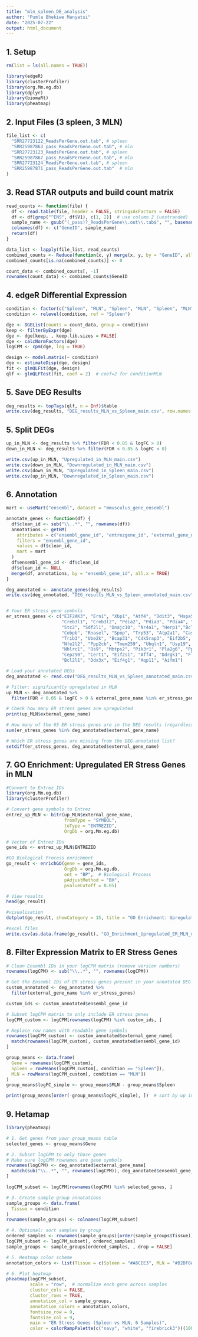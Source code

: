```yaml
---
title: "mln_spleen_DE_analysis"
author: "Pumla Bhekiwe Manyatsi"
date: "2025-07-22"
output: html_document
---
```


## 1. Setup

```r
rm(list = ls(all.names = TRUE))

library(edgeR)
library(clusterProfiler)
library(org.Mm.eg.db)
library(dplyr)
library(biomaRt)
library(pheatmap)
```

## 2. Input Files (3 spleen, 3 MLN)

```r
file_list <- c(
  "SRR27723122_ReadsPerGene.out.tab", # spleen
  "SRR25987863_pass_ReadsPerGene.out.tab", # mln
  "SRR27723123_ReadsPerGene.out.tab", # spleen
  "SRR25987867_pass_ReadsPerGene.out.tab", # mln
  "SRR27723124_ReadsPerGene.out.tab", # spleen
  "SRR25987871_pass_ReadsPerGene.out.tab"  # mln
)
```

## 3. Read STAR outputs and build count matrix

```r
read_counts <- function(file) {
  df <- read.table(file, header = FALSE, stringsAsFactors = FALSE)
  df <- df[grep("^ENS", df$V1), c(1, 2)]  # use column 2 (unstranded)
  sample_name <- gsub("(_pass)?_ReadsPerGene\\.out\\.tab$", "", basename(file))
  colnames(df) <- c("GeneID", sample_name)
  return(df)
}

data_list <- lapply(file_list, read_counts)
combined_counts <- Reduce(function(x, y) merge(x, y, by = "GeneID", all = TRUE), data_list)
combined_counts[is.na(combined_counts)] <- 0

count_data <- combined_counts[, -1]
rownames(count_data) <- combined_counts$GeneID
```

## 4. edgeR Differential Expression

```r
condition <- factor(c("Spleen", "MLN", "Spleen", "MLN", "Spleen", "MLN"))
condition <- relevel(condition, ref = "Spleen")

dge <- DGEList(counts = count_data, group = condition)
keep <- filterByExpr(dge)
dge <- dge[keep, , keep.lib.sizes = FALSE]
dge <- calcNormFactors(dge)
logCPM <- cpm(dge, log = TRUE)

design <- model.matrix(~ condition)
dge <- estimateDisp(dge, design)
fit <- glmQLFit(dge, design)
qlf <- glmQLFTest(fit, coef = 2)  # coef=2 for conditionMLN
```

## 5. Save DEG Results

```r
deg_results <- topTags(qlf, n = Inf)$table
write.csv(deg_results, "DEG_results_MLN_vs_Spleen_main.csv", row.names = TRUE)
```

## 5. Split DEGs

```r
up_in_MLN <- deg_results %>% filter(FDR < 0.05 & logFC > 0)
down_in_MLN <- deg_results %>% filter(FDR < 0.05 & logFC < 0)

write.csv(up_in_MLN, "Upregulated_in_MLN_main.csv")
write.csv(down_in_MLN, "Downregulated_in_MLN_main.csv")
write.csv(down_in_MLN, "Upregulated_in_Spleen_main.csv")
write.csv(up_in_MLN, "Downregulated_in_Spleen_main.csv")
```

## 6. Annotation

```r
mart <- useMart("ensembl", dataset = "mmusculus_gene_ensembl")

annotate_genes <- function(df) {
  df$clean_id <- sub("\\..*", "", rownames(df))
  annotations <- getBM(
    attributes = c("ensembl_gene_id", "entrezgene_id", "external_gene_name"),
    filters = "ensembl_gene_id",
    values = df$clean_id,
    mart = mart
  )
  df$ensembl_gene_id <- df$clean_id
  df$clean_id <- NULL
  merge(df, annotations, by = "ensembl_gene_id", all.x = TRUE)
}

deg_annotated <- annotate_genes(deg_results)
write.csv(deg_annotated, "DEG_results_MLN_vs_Spleen_annotated_main.csv", row.names = FALSE)


# Your ER stress gene symbols
er_stress_genes <- c("EIF2AK3", "Ern1", "Xbp1", "Atf4", "Ddit3", "Hspa5", "Herpud1", "Serp1",
                     "Creb3l1", "Creb3l2", "Pdia2", "Pdia3", "Pdia4", "Pdia6", "P4hb","Wfs1", 
                     "Stc2", "Sdf2l1", "Dnajc10", "Nr4a1", "Herp1","Bcl2", "Bak1", "Brsk2", 
                     "Cebpb", "Rnasel", "Spop", "Trp53", "Atp2a1", "Casp3", "Casp9", "Itpr1", 
                     "Trib3", "Ube2k", "Bcap31", "Cdk5rap3", "Eif2b5", "Qrich1", "Gorasp2", 
                     "Nfe2l2", "Ppp2cb", "Tmem259", "Ubqln1", "Usp19", "Bbs10", "Crebrf",
                     "Nhlrc1", "Os9", "Mbtps2", "Pik3r1", "Pla2g6", "Ppp1r15a", "Scamp5", 
                     "Cep290", "Cert1", "Eif2s1", "Aff4", "Ddrgk1", "Flot1", "Bax", 
                     "Bcl2l1", "Ddx3x", "Eif4g1", "Aqp11", "Aifm1")

# Load your annotated DEGs
deg_annotated <- read.csv("DEG_results_MLN_vs_Spleen_annotated_main.csv")  # or the correct annotated file

# Filter: significantly upregulated in MLN
up_MLN <- deg_annotated %>%
  filter(FDR < 0.05 & logFC > 0 & external_gene_name %in% er_stress_genes)

# Check how many ER stress genes are upregulated
print(up_MLN$external_gene_name)

# How many of the 65 ER stress genes are in the DEG results (regardless of significance)?
sum(er_stress_genes %in% deg_annotated$external_gene_name)

# Which ER stress genes are missing from the DEG-annotated list?
setdiff(er_stress_genes, deg_annotated$external_gene_name)
```

## 7. GO Enrichment: Upregulated ER Stress Genes in MLN

```r
#Convert to Entrez IDs
library(org.Mm.eg.db)
library(clusterProfiler)

# Convert gene symbols to Entrez
entrez_up_MLN <- bitr(up_MLN$external_gene_name,
                      fromType = "SYMBOL",
                      toType = "ENTREZID",
                      OrgDb = org.Mm.eg.db)

# Vector of Entrez IDs
gene_ids <- entrez_up_MLN$ENTREZID

#GO Biological Process enrichment
go_result <- enrichGO(gene = gene_ids,
                      OrgDb = org.Mm.eg.db,
                      ont = "BP",  # Biological Process
                      pAdjustMethod = "BH",
                      pvalueCutoff = 0.05)

# View results
head(go_result)

#visualisation
dotplot(go_result, showCategory = 15, title = "GO Enrichment: Upregulated ER Stress Genes in MLN")

#excel files
write.csv(as.data.frame(go_result), "GO_Enrichment_Upregulated_ER_MLN_main.csv", row.names = FALSE)

```

## 8. Filter Expression Matrix to ER Stress Genes

```r
# Clean Ensembl IDs in your logCPM matrix (remove version numbers)
rownames(logCPM) <- sub("\\..*", "", rownames(logCPM))

# Get the Ensembl IDs of ER stress genes present in your annotated DEG list
custom_annotated <- deg_annotated %>%
  filter(external_gene_name %in% er_stress_genes)

custom_ids <- custom_annotated$ensembl_gene_id

# Subset logCPM matrix to only include ER stress genes
logCPM_custom <- logCPM[rownames(logCPM) %in% custom_ids, ]

# Replace row names with readable gene symbols
rownames(logCPM_custom) <- custom_annotated$external_gene_name[
  match(rownames(logCPM_custom), custom_annotated$ensembl_gene_id)
]

group_means <- data.frame(
  Gene = rownames(logCPM_custom),
  Spleen = rowMeans(logCPM_custom[, condition == "Spleen"]),
  MLN = rowMeans(logCPM_custom[, condition == "MLN"])
)
group_means$logFC_simple <- group_means$MLN - group_means$Spleen

print(group_means[order(-group_means$logFC_simple), ])  # sort by up in MLN
```

## 9. Hetamap

```r
library(pheatmap)

# 1. Get genes from your group_means table
selected_genes <- group_means$Gene

# 2. Subset logCPM to only those genes
# Make sure logCPM rownames are gene symbols
rownames(logCPM) <- deg_annotated$external_gene_name[
  match(sub("\\..*", "", rownames(logCPM)), deg_annotated$ensembl_gene_id)
]

logCPM_subset <- logCPM[rownames(logCPM) %in% selected_genes, ]

# 3. Create sample group annotations
sample_groups <- data.frame(
  Tissue = condition
)
rownames(sample_groups) <- colnames(logCPM_subset)

# 4. Optional: sort samples by group
ordered_samples <- rownames(sample_groups)[order(sample_groups$Tissue)]
logCPM_subset <- logCPM_subset[, ordered_samples]
sample_groups <- sample_groups[ordered_samples, , drop = FALSE]

# 5. Heatmap color scheme
annotation_colors <- list(Tissue = c(Spleen = "#A6CEE3", MLN = "#B2DF8A"))

# 6. Plot heatmap
pheatmap(logCPM_subset,
         scale = "row",  # normalize each gene across samples
         cluster_cols = FALSE,
         cluster_rows = TRUE,
         annotation_col = sample_groups,
         annotation_colors = annotation_colors,
         fontsize_row = 9,
         fontsize_col = 9,
         main = "ER Stress Genes (Spleen vs MLN, 6 Samples)",
         color = colorRampPalette(c("navy", "white", "firebrick3"))(100))
```
